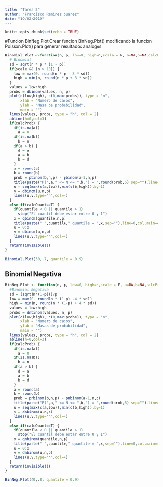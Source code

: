 ---
title: "Tarea 2"
author: "Francisco Ramirez Suarez"
date: "19/02/2019"
---

```{r setup, include=FALSE}
knitr::opts_chunk$set(echo = TRUE)
```

#Funcion BinNeg.Plot
Crear funcion BinNeg.Plot() modificando la funcion Poisson.Plot() para generar resultados analogos 

```{r binomial_plot, include=FALSE}
Binomial.Plot <-function(n, p, low=0, high=n,scale = F, a=NA,b=NA,calcProb=!all(is.na(c(a,b))),quantile=NA,calcQuant=!is.na(quantile)){
  # Binomial
  sd = sqrt(n * p * (1 - p))
  if(scale && (n > 10)) {
    low = max(0, round(n * p - 3 * sd))
    high = min(n, round(n * p + 3 * sd))
  }
  values = low:high
  probs = dbinom(values, n, p)
  plot(c(low,high), c(0,max(probs)), type = "n", 
       xlab = "Numero de casos",
       ylab = "Masa de probabilidad",
       main = "")
  lines(values, probs, type = "h", col = 2)
  abline(h=0,col=3)
  if(calcProb) {
    if(is.na(a))
      a = 0
    if(is.na(b))
      b = n
    if(a > b) {
      d = a
      a = b
      b = d
    }
    a = round(a)
    b = round(b)
    prob = pbinom(b,n,p) - pbinom(a-1,n,p)
    title(paste("P(",a," <= N <= ",b,") = ",round(prob,6),sep=""),line=0,col.main=4)
    u = seq(max(c(a,low)),min(c(b,high)),by=1)
    v = dbinom(u,n,p)
    lines(u,v,type="h",col=4)
  }
  else if(calcQuant==T) {
    if(quantile < 0 || quantile > 1)
      stop("El cuantil debe estar entre 0 y 1")
    x = qbinom(quantile,n,p)
    title(paste(" ",quantile," quantile = ",x,sep=""),line=0,col.main=4)
    u = 0:x
    v = dbinom(u,n,p)
    lines(u,v,type="h",col=4)
  }
  return(invisible())
}
```

```{r}
Binomial.Plot(30,.7, quantile = 0.9)
```


Binomial Negativa
--

```{r echo=TRUE}
BinNeg.Plot <- function(n, p, low=0, high=n,scale = F, a=NA,b=NA,calcProb=!all(is.na(c(a,b))),quantile=NA,calcQuant=!is.na(quantile)){
  #Binomial Negativa
  sd = (sqrt(n*(1-p)))/p
  low = max(0, round(n * (1-p) -4 * sd))
  high = min(n, round(n * (1-p) + 4 * sd))
  values = low:high
  probs = dnbinom(values, n, p)
  plot(c(low,high), c(0,max(probs)), type = "n", 
       xlab = "Numero de casos",
       ylab = "Masas de probabilidad",
       main = "")
  lines(values, probs, type = "h", col = 2)
  abline(h=0,col=3)
  if(calcProb) {
    if(is.na(a))
      a = 0
    if(is.na(b))
      b = n
    if(a > b) {
      d = a
      a = b
      b = d
    }
    a = round(a)
    b = round(b)
    prob = pnbinom(b,n,p) - pnbinom(a-1,n,p)
    title(paste("P(",a," <= N <= ",b,") = ",round(prob,6),sep=""),line=0,col.main=4)
    u = seq(max(c(a,low)),min(c(b,high)),by=1)
    v = dnbinom(u,n,p)
    lines(u,v,type="h",col=4)
  }
  else if(calcQuant==T) {
    if(quantile < 0 || quantile > 1)
      stop("El cuantil debe estar entre 0 y 1")
    x = qnbinom(quantile,n,p)
    title(paste(" ",quantile," quantile = ",x,sep=""),line=0,col.main=4)
    u = 0:x
    v = dnbinom(u,n,p)
    lines(u,v,type="h",col=4)
  }
  return(invisible())
} 
```

```{r}
BinNeg.Plot(40,.8, quantile = 0.9)
```